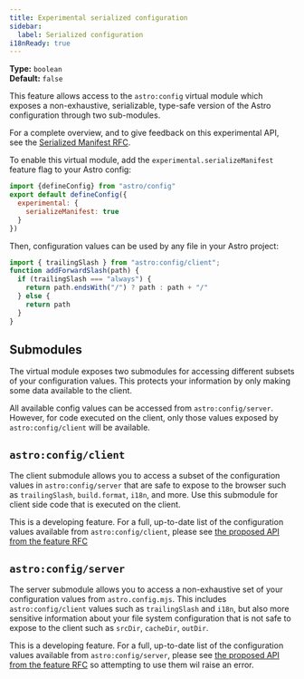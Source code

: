 ```yaml
---
title: Experimental serialized configuration
sidebar:
  label: Serialized configuration
i18nReady: true
---
```



<p>

  **Type:** `boolean`<br />
  **Default:** `false`<br />

  <Since v="5.2.0" />
</p>

This feature allows access to the `astro:config` virtual module which exposes a non-exhaustive, serializable, type-safe version of the Astro configuration through two sub-modules.

For a complete overview, and to give feedback on this experimental API, see the [Serialized Manifest RFC](https://github.com/withastro/roadmap/blob/feat/serialised-config/proposals/0051-serialized-manifest.md).

To enable this virtual module, add the `experimental.serializeManifest` feature flag to your Astro config:

```js title="astro.config.mjs" ins={3-5}
import {defineConfig} from "astro/config"
export default defineConfig({
  experimental: {
    serializeManifest: true
  }
})
```

Then, configuration values can be used by any file in your Astro project:
```js title="src/utils.js" ins={1}
import { trailingSlash } from "astro:config/client";
function addForwardSlash(path) {
  if (trailingSlash === "always") {
    return path.endsWith("/") ? path : path + "/"
  } else {
    return path
  }
}
```
## Submodules

The virtual module exposes two submodules for accessing different subsets of your configuration values. This protects your information by only making some data available to the client.

All available config values can be accessed from `astro:config/server`. However, for code executed on the client, only those values exposed by `astro:config/client` will be available.

## `astro:config/client`

The client submodule allows you to access a subset of the configuration values in `astro:config/server` that are safe to expose to the browser such as `trailingSlash`, `build.format`, `i18n`, and more. Use this submodule for client side code that is executed on the client.

This is a developing feature. For a full, up-to-date list of the configuration values available from `astro:config/client`, please see [the proposed API from the feature RFC](https://github.com/withastro/roadmap/blob/feat/serialised-config/proposals/0051-serialized-manifest.md#astroconfigclient)

## `astro:config/server`

The server submodule allows you to access a non-exhaustive set of your configuration values from `astro.config.mjs`. This includes `astro:config/client` values such as `trailingSlash` and `i18n`, but also more sensitive information about your file system configuration that is not safe to expose to the client such as `srcDir`, `cacheDir`, `outDir`.

This is a developing feature. For a full, up-to-date list of the configuration values available from `astro:config/server`, please see [the proposed API from the feature RFC](https://github.com/withastro/roadmap/blob/feat/serialised-config/proposals/0051-serialized-manifest.md#astroconfigserver)
so attempting to use them wil raise an error.
